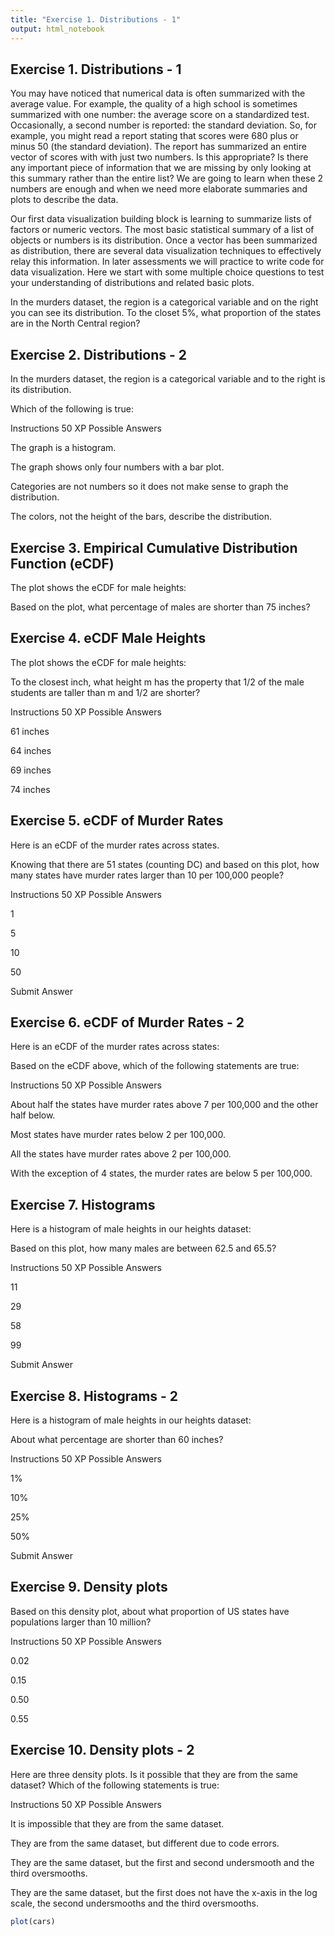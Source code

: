 ```yaml
---
title: "Exercise 1. Distributions - 1"
output: html_notebook
---
```


## Exercise 1. Distributions - 1
You may have noticed that numerical data is often summarized with the average value. For example, the quality of a high school is sometimes summarized with one number: the average score on a standardized test. Occasionally, a second number is reported: the standard deviation. So, for example, you might read a report stating that scores were 680 plus or minus 50 (the standard deviation). The report has summarized an entire vector of scores with with just two numbers. Is this appropriate? Is there any important piece of information that we are missing by only looking at this summary rather than the entire list? We are going to learn when these 2 numbers are enough and when we need more elaborate summaries and plots to describe the data.

Our first data visualization building block is learning to summarize lists of factors or numeric vectors. The most basic statistical summary of a list of objects or numbers is its distribution. Once a vector has been summarized as distribution, there are several data visualization techniques to effectively relay this information. In later assessments we will practice to write code for data visualization. Here we start with some multiple choice questions to test your understanding of distributions and related basic plots.

In the murders dataset, the region is a categorical variable and on the right you can see its distribution. To the closet 5%, what proportion of the states are in the North Central region?



## Exercise 2. Distributions - 2
In the murders dataset, the region is a categorical variable and to the right is its distribution.

Which of the following is true:

Instructions
50 XP
Possible Answers

The graph is a histogram.

The graph shows only four numbers with a bar plot.

Categories are not numbers so it does not make sense to graph the distribution.

The colors, not the height of the bars, describe the distribution.


## Exercise 3. Empirical Cumulative Distribution Function (eCDF)
The plot shows the eCDF for male heights:

Based on the plot, what percentage of males are shorter than 75 inches?



## Exercise 4. eCDF Male Heights
The plot shows the eCDF for male heights:

To the closest inch, what height m has the property that 1/2 of the male students are taller than m and 1/2 are shorter?

Instructions
50 XP
Possible Answers

61 inches

64 inches

69 inches

74 inches



## Exercise 5. eCDF of Murder Rates
Here is an eCDF of the murder rates across states.

Knowing that there are 51 states (counting DC) and based on this plot, how many states have murder rates larger than 10 per 100,000 people?

Instructions
50 XP
Possible Answers

1

5

10

50

Submit Answer


## Exercise 6. eCDF of Murder Rates - 2
Here is an eCDF of the murder rates across states:

Based on the eCDF above, which of the following statements are true:

Instructions
50 XP
Possible Answers

About half the states have murder rates above 7 per 100,000 and the other half below.

Most states have murder rates below 2 per 100,000.

All the states have murder rates above 2 per 100,000.

With the exception of 4 states, the murder rates are below 5 per 100,000.


## Exercise 7. Histograms
Here is a histogram of male heights in our heights dataset:

Based on this plot, how many males are between 62.5 and 65.5?

Instructions
50 XP
Possible Answers

11

29

58

99

Submit Answer



## Exercise 8. Histograms - 2
Here is a histogram of male heights in our heights dataset:

About what percentage are shorter than 60 inches?

Instructions
50 XP
Possible Answers

1%

10%

25%

50%

Submit Answer



## Exercise 9. Density plots
Based on this density plot, about what proportion of US states have populations larger than 10 million?

Instructions
50 XP
Possible Answers

0.02

0.15

0.50

0.55


## Exercise 10. Density plots - 2
Here are three density plots. Is it possible that they are from the same dataset? Which of the following statements is true:

Instructions
50 XP
Possible Answers

It is impossible that they are from the same dataset.

They are from the same dataset, but different due to code errors.

They are the same dataset, but the first and second undersmooth and the third oversmooths.

They are the same dataset, but the first does not have the x-axis in the log scale, the second undersmooths and the third oversmooths.
```r
plot(cars)
```













